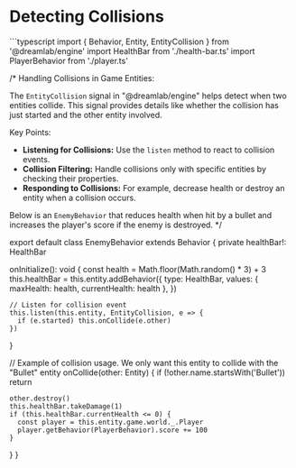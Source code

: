 
# Detecting Collisions

<AIDocs/>
```typescript
import { Behavior, Entity, EntityCollision } from '@dreamlab/engine'
import HealthBar from './health-bar.ts'
import PlayerBehavior from './player.ts'

/*
  Handling Collisions in Game Entities:

  The `EntityCollision` signal in "@dreamlab/engine"
  helps detect when two entities collide. This signal provides details like whether the collision
  has just started and the other entity involved.

  Key Points:
  - **Listening for Collisions:** Use the `listen` method to react to collision events.
  - **Collision Filtering:** Handle collisions only with specific entities by checking their properties.
  - **Responding to Collisions:** For example, decrease health or destroy an entity when a collision occurs.

  Below is an `EnemyBehavior` that reduces health when hit by a bullet and increases the player's score if the enemy is destroyed.
*/

export default class EnemyBehavior extends Behavior {
  private healthBar!: HealthBar

  onInitialize(): void {
    const health = Math.floor(Math.random() * 3) + 3
    this.healthBar = this.entity.addBehavior({
      type: HealthBar,
      values: { maxHealth: health, currentHealth: health },
    })

    // Listen for collision event
    this.listen(this.entity, EntityCollision, e => {
      if (e.started) this.onCollide(e.other)
    })
  }

  // Example of collision usage. We only want this entity to collide with the "Bullet" entity
  onCollide(other: Entity) {
    if (!other.name.startsWith('Bullet')) return

    other.destroy()
    this.healthBar.takeDamage(1)
    if (this.healthBar.currentHealth <= 0) {
      const player = this.entity.game.world._.Player
      player.getBehavior(PlayerBehavior).score += 100
    }
  }
}

```